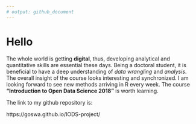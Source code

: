 ```yaml
---
# output: github_document
---
```


# Hello
The whole world is getting **digital**, thus, developing analytical and quantitative skills are essential these days. Being a doctoral student, it is beneficial to have a deep understanding of *data wrangling* and *analysis*. The overall insight of the course looks interesting and synchronized. I am looking forward to see new methods arriving in R every week. The course **"Introduction to Open Data Science 2018"** is worth learning.

The link to my github repository is:

https://goswa.github.io/IODS-project/